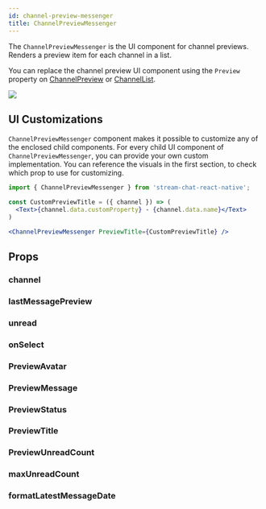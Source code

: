 ```yaml
---
id: channel-preview-messenger
title: ChannelPreviewMessenger
---
```



The `ChannelPreviewMessenger` is the UI component for channel previews. Renders a preview item for each channel in a list.

You can replace the channel preview UI component using the `Preview` property on [ChannelPreview](./channel-preview#preview)<!-- TODO: Should we document channel preview? --> or [ChannelList](../core-components/channellist#preview).

![](../assets/api-references/components/channel-list/visual_guide_1.png)

## UI Customizations

`ChannelPreviewMessenger` component makes it possible to customize any of the enclosed child components. For every child UI component of `ChannelPreviewMessenger`, you can provide your own custom implementation. You can reference the visuals in the first section, to check which prop to use for customizing.

```jsx
import { ChannelPreviewMessenger } from 'stream-chat-react-native';

const CustomPreviewTitle = ({ channel }) => (
  <Text>{channel.data.customProperty} - {channel.data.name}</Text>
)

<ChannelPreviewMessenger PreviewTitle={CustomPreviewTitle} />
```

## Props

### channel

<Channel/>

### lastMessagePreview

<LastMessagePreview/>

### unread

<Unread/>

### onSelect

<OnSelect/>

### PreviewAvatar

<PreviewAvatar/>

### PreviewMessage

<PreviewMessage/>

### PreviewStatus

<PreviewStatus/>

### PreviewTitle

<PreviewTitle/>

### PreviewUnreadCount

<PreviewUnreadCount/>

### maxUnreadCount

<MaxUnreadCount/>

### formatLatestMessageDate

<FormatLatestMessageDate/>